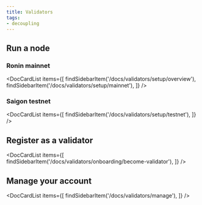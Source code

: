 ```yaml
---
title: Validators
tags:
- decoupling
---
```



## Run a node

### Ronin mainnet

<DocCardList items={[
    findSidebarItem('/docs/validators/setup/overview'),
    findSidebarItem('/docs/validators/setup/mainnet'),
    ]} />

### Saigon testnet

<DocCardList items={[
    findSidebarItem('/docs/validators/setup/testnet'),
    ]} />

## Register as a validator

<DocCardList items={[
    findSidebarItem('/docs/validators/onboarding/become-validator'),
    ]} />

## Manage your account

<DocCardList items={[
    findSidebarItem('/docs/validators/manage'),
    ]} />

